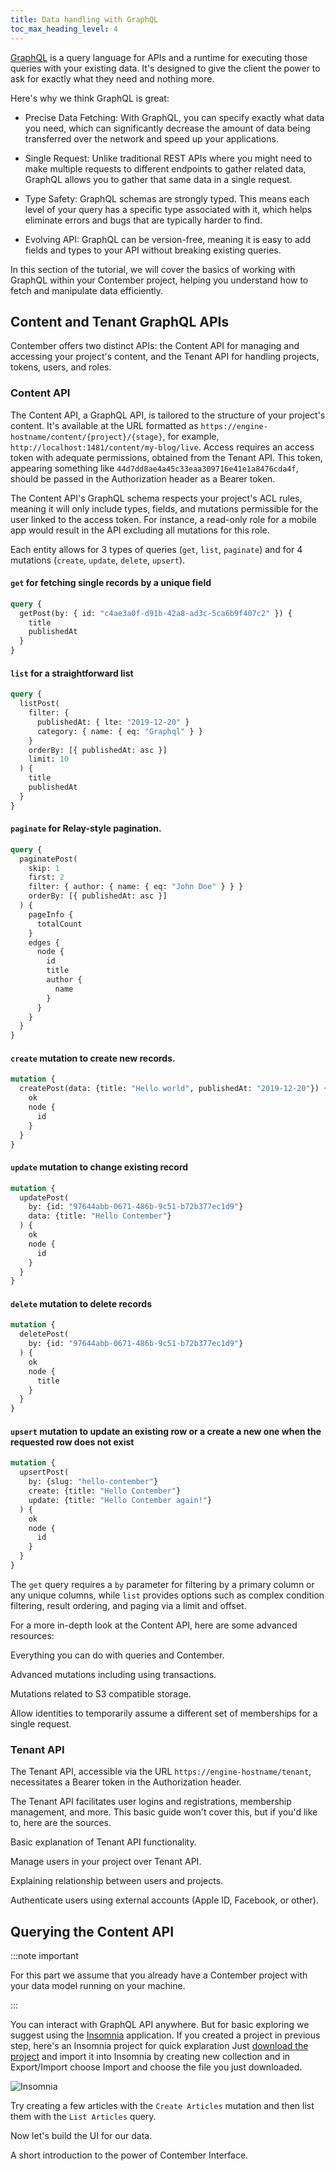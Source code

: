 ```yaml
---
title: Data handling with GraphQL
toc_max_heading_level: 4
---
```



[GraphQL](https://graphql.org/) is a query language for APIs and a runtime for executing those queries with your existing data. It's designed to give the client the power to ask for exactly what they need and nothing more.

Here's why we think GraphQL is great:

- Precise Data Fetching: With GraphQL, you can specify exactly what data you need, which can significantly decrease the amount of data being transferred over the network and speed up your applications.

- Single Request: Unlike traditional REST APIs where you might need to make multiple requests to different endpoints to gather related data, GraphQL allows you to gather that same data in a single request.

- Type Safety: GraphQL schemas are strongly typed. This means each level of your query has a specific type associated with it, which helps eliminate errors and bugs that are typically harder to find.

- Evolving API: GraphQL can be version-free, meaning it is easy to add fields and types to your API without breaking existing queries.

In this section of the tutorial, we will cover the basics of working with GraphQL within your Contember project, helping you understand how to fetch and manipulate data efficiently.

## Content and Tenant GraphQL APIs

Contember offers two distinct APIs: the Content API for managing and accessing your project's content, and the Tenant API for handling projects, tokens, users, and roles.

### Content API

The Content API, a GraphQL API, is tailored to the structure of your project's content. It's available at the URL formatted as `https://engine-hostname/content/{project}/{stage}`, for example, `http://localhost:1481/content/my-blog/live`. Access requires an access token with adequate permissions, obtained from the Tenant API. This token, appearing something like `44d7dd8ae4a45c33eaa309716e41e1a8476cda4f`, should be passed in the Authorization header as a Bearer token.

The Content API's GraphQL schema respects your project's ACL rules, meaning it will only include types, fields, and mutations permissible for the user linked to the access token. For instance, a read-only role for a mobile app would result in the API excluding all mutations for this role.

Each entity allows for 3 types of queries (`get`, `list`, `paginate`) and for 4 mutations (`create`, `update`, `delete`, `upsert`).

#### `get` for fetching single records by a unique field
  ```graphql
  query {
    getPost(by: { id: "c4ae3a0f-d91b-42a8-ad3c-5ca6b9f407c2" }) {
      title
      publishedAt
    }
  }
  ```
#### `list` for a straightforward list
  ```graphql
  query {
    listPost(
      filter: {
        publishedAt: { lte: "2019-12-20" }
        category: { name: { eq: "Graphql" } }
      }
      orderBy: [{ publishedAt: asc }]
      limit: 10
    ) {
      title
      publishedAt
    }
  }
  ```
#### `paginate` for Relay-style pagination.
  ```graphql
  query {
    paginatePost(
      skip: 1
      first: 2
      filter: { author: { name: { eq: "John Doe" } } }
      orderBy: [{ publishedAt: asc }]
    ) {
      pageInfo {
        totalCount
      }
      edges {
        node {
          id
          title
          author {
            name
          }
        }
      }
    }
  }
  ```
#### `create` mutation to create new records.
  ```graphql
  mutation {
    createPost(data: {title: "Hello world", publishedAt: "2019-12-20"}) {
      ok
      node {
        id
      }
    }
  }
  ```
#### `update` mutation to change existing record
  ```graphql
  mutation {
    updatePost(
      by: {id: "97644abb-0671-486b-9c51-b72b377ec1d9"}
      data: {title: "Hello Contember"}
    ) {
      ok
      node {
        id
      }
    }
  }
  ```
#### `delete` mutation to delete records
  ```graphql
  mutation {
    deletePost(
      by: {id: "97644abb-0671-486b-9c51-b72b377ec1d9"}
    ) {
      ok
      node {
        title
      }
    }
  }
  ```
#### `upsert` mutation to update an existing row or a create a new one when the requested row does not exist
  ```graphql
  mutation {
    upsertPost(
      by: {slug: "hello-contember"}
      create: {title: "Hello Contember"}
      update: {title: "Hello Contember again!"}
    ) {
      ok
      node {
        id
      }
    }
  }
  ```

The `get` query requires a `by` parameter for filtering by a primary column or any unique columns, while `list` provides options such as complex condition filtering, result ordering, and paging via a limit and offset.

For a more in-depth look at the Content API, here are some advanced resources:

<DocsCards>
  <DocsCard header="GraphQL Queries" href="/reference/engine/content/queries">
    <p>Everything you can do with queries and Contember.</p>
  </DocsCard>
  <DocsCard header="GraphQL Mutations" href="/reference/engine/content/mutations">
    <p>Advanced mutations including using transactions.</p>
  </DocsCard>
  <DocsCard header="Storing files on S3" href="/reference/engine/content/s3">
    <p>Mutations related to S3 compatible storage.</p>
  </DocsCard>
  <DocsCard header="Assume membership" href="/reference/engine/content/advanced/assume-membership">
    <p>Allow identities to temporarily assume a different set of memberships for a single request.</p>
  </DocsCard>
</DocsCards>

### Tenant API

The Tenant API, accessible via the URL `https://engine-hostname/tenant`, necessitates a Bearer token in the Authorization header.

The Tenant API facilitates user logins and registrations, membership management, and more. This basic guide won't cover this, but if you'd like to, here are the sources.

<DocsCards>
  <DocsCard header="How Tenant API works" href="/reference/engine/tenant/overview">
    <p>Basic explanation of Tenant API functionality.</p>
  </DocsCard>
  <DocsCard header="Managing users" href="/reference/engine/tenant/users">
    <p>Manage users in your project over Tenant API.</p>
  </DocsCard>
  <DocsCard header="Memberships" href="/reference/engine/tenant/memberships">
    <p>Explaining relationship between users and projects.</p>
  </DocsCard>
  <DocsCard header="Identity providers (IdP)" href="/reference/engine/tenant/idp">
    <p>Authenticate users using external accounts (Apple ID, Facebook, or other).</p>
  </DocsCard>
</DocsCards>

## Querying the Content API

:::note important

For this part we assume that you already have a Contember project with your data model running on your machine.

:::

You can interact with GraphQL API anywhere. But for basic exploring we suggest using the [Insomnia](https://insomnia.rest/) application. If you created a project in previous step, here's an Insomnia project for quick explaration Just <a href="/assets/insomnia-quickstart.json" target="_blank">download the project</a> and import it into Insomnia by creating new collection and in Export/Import choose Import and choose the file you just downloaded.

![Insomnia](/assets/insomnia-screen.png)

Try creating a few articles with the `Create Articles` mutation and then list them with the `List Articles` query.

Now let's build the UI for our data.

<DocsCards>
  <DocsCard header="Building the UI" href="/intro/interface">
    <p>A short introduction to the power of Contember Interface.</p>
  </DocsCard>
</DocsCards>